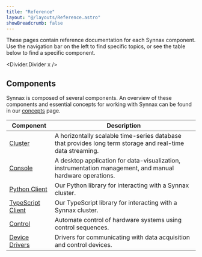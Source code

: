 ```yaml
---
title: "Reference"
layout: "@/layouts/Reference.astro"
showBreadcrumb: false
---
```



These pages contain reference documentation for each Synnax component. Use the
navigation bar on the left to find specific topics, or see the table below to find
a specific component.

<Divider.Divider x />

## Components

Synnax is composed of several components. An overview of these components and essential
concepts for working with Synnax can be found in our [concepts](/reference/concepts/overview)
page.

| Component                                                     | Description                                                                                                |
| ------------------------------------------------------------- | ---------------------------------------------------------------------------------------------------------- |
| [Cluster](/reference/cluster/quick-start)                     | A horizontally scalable time-series database that provides long term storage and real-time data streaming. |
| [Console](/reference/console/get-started)                     | A desktop application for data-visualization, instrumentation management, and manual hardware operations.  |
| [Python Client](/reference/python-client/get-started)         | Our Python library for interacting with a Synnax cluster.                                                  |
| [TypeScript Client](/reference/typescript-client/get-started) | Our TypeScript library for interacting with a Synnax cluster.                                              |
| [Control](/reference/control/get-started)                     | Automate control of hardware systems using control sequences.                                              |
| [Device Drivers](/reference/device-drivers/get-started)       | Drivers for communicating with data acquisition and control devices.                                       |
